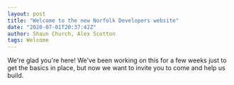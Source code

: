 ```yaml
---
layout: post
title: "Welcome to the new Norfolk Developers website"
date: "2020-07-01T20:37:42Z"
author: Shaun Church, Alex Scotton
tags: Welcome
---
```


We're glad you're here! We've been working on this for a few weeks just to get the basics in place, but now we want to invite you to come and help us build.
